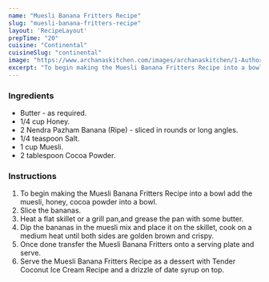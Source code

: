 ---
name: "Muesli Banana Fritters Recipe"
slug: "muesli-banana-fritters-recipe"
layout: 'RecipeLayout'
prepTime: "20"
cuisine: "Continental"
cuisineSlug: "continental"
image: "https://www.archanaskitchen.com/images/archanaskitchen/1-Author/sibyl_sunitha/Muesli_Banana_Fritters_With_Whole_Wheat_Recipe.jpg"
excerpt: "To begin making the Muesli Banana Fritters Recipe into a bowl add the muesli, honey, cocoa powder into a bowl"
---

### Ingredients

- Butter - as required.
- 1/4 cup Honey.
- 2 Nendra Pazham Banana (Ripe) - sliced in rounds or long angles.
- 1/4 teaspoon Salt.
- 1 cup Muesli.
- 2 tablespoon Cocoa Powder.

### Instructions

1. To begin making the Muesli Banana Fritters Recipe into a bowl add the muesli, honey, cocoa powder into a bowl.
1. Slice the bananas.
1. Heat a flat skillet or a grill pan,and grease the pan with some butter.
1. Dip the bananas in the muesli mix and place it on the skillet, cook on a medium heat until both sides are golden brown and crispy.
1. Once done transfer the Muesli Banana Fritters onto a serving plate and serve.
1. Serve the Muesli Banana Fritters Recipe as a dessert with Tender Coconut Ice Cream Recipe and a drizzle of date syrup on top.
